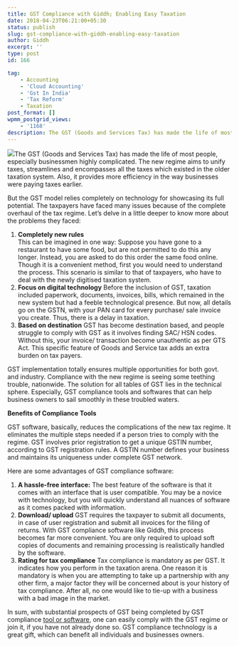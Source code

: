 ```yaml
---
title: GST Compliance with Giddh; Enabling Easy Taxation
date: 2018-04-23T06:21:00+05:30
status: publish
slug: gst-compliance-with-giddh-enabling-easy-taxation
author: Giddh
excerpt: ''
type: post
id: 166

tag:
    - Accounting
    - 'Cloud Accounting'
    - 'Gst In India'
    - 'Tax Reform'
    - Taxation
post_format: []
wpmm_postgrid_views:
    - '1168'
description: The GST (Goods and Services Tax) has made the life of most people, especially businessmen highly complicated. The new regime aims
---
```

<img class="wp-block-image size-large" src = "https://miro.medium.com/max/290/0*RVoCLWmPJqxV-HP3" />The GST (Goods and Services Tax) has made the life of most people, especially businessmen highly complicated. The new regime aims to unify taxes, streamlines and encompasses all the taxes which existed in the older taxation system. Also, it provides more efficiency in the way businesses were paying taxes earlier.

But the GST model relies completely on technology for showcasing its full potential. The taxpayers have faced many issues because of the complete overhaul of the tax regime. Let’s delve in a little deeper to know more about the problems they faced:

1. **Completely new rules**  
  This can be imagined in one way: Suppose you have gone to a restaurant to have some food, but are not permitted to do this any longer. Instead, you are asked to do this order the same food online. Though it is a convenient method, first you would need to understand the process. This scenario is similar to that of taxpayers, who have to deal with the newly digitised taxation system.
2. **Focus on digital technology** Before the inclusion of GST, taxation included paperwork, documents, invoices, bills, which remained in the new system but had a feeble technological presence. But now, all details go on the GSTN, with your PAN card for every purchase/ sale invoice you create. Thus, there is a delay in taxation.
3. **Based on destination** GST has become destination based, and people struggle to comply with GST as it involves finding SAC/ HSN codes. Without this, your invoice/ transaction become unauthentic as per GTS Act. This specific feature of Goods and Service tax adds an extra burden on tax payers.

GST implementation totally ensures multiple opportunities for both govt. and industry. Compliance with the new regime is seeing some teething trouble, nationwide. The solution for all tables of GST lies in the technical sphere. Especially, GST compliance tools and softwares that can help business owners to sail smoothly in these troubled waters.

**Benefits of Compliance Tools**

GST software, basically, reduces the complications of the new tax regime. It eliminates the multiple steps needed if a person tries to comply with the regime. GST involves prior registration to get a unique GSTIN number, according to GST registration rules. A GSTIN number defines your business and maintains its uniqueness under complete GST network.

Here are some advantages of GST compliance software:

1. **A hassle-free interface:** The best feature of the software is that it comes with an interface that is user compatible. You may be a novice with technology, but you will quickly understand all nuances of software as it comes packed with information.
2. **Download/ upload** GST requires the taxpayer to submit all documents, in case of user registration and submit all invoices for the filing of returns. With GST compliance software like Giddh, this process becomes far more convenient. You are only required to upload soft copies of documents and remaining processing is realistically handled by the software.
3. **Rating for tax compliance** Tax compliance is mandatory as per GST. It indicates how you perform in the taxation arena. One reason it is mandatory is when you are attempting to take up a partnership with any other firm, a major factor they will be concerned about is your history of tax compliance. After all, no one would like to tie-up with a business with a bad image in the market.

In sum, with substantial prospects of GST being completed by GST compliance [tool or software](https://giddh.com/gst), one can easily comply with the GST regime or join it, if you have not already done so. GST compliance technology is a great gift, which can benefit all individuals and businesses owners.